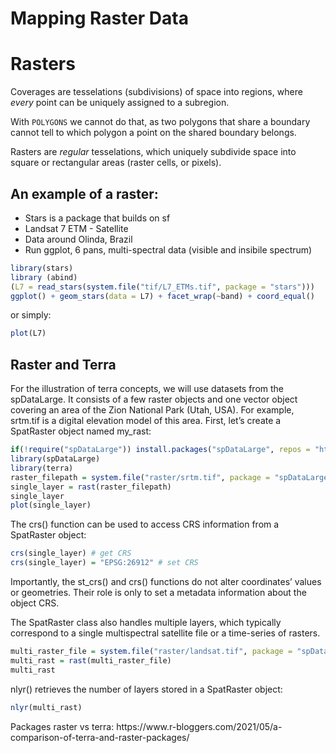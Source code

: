 # Mapping Raster Data {#sec-map-raster .unnumbered}


# **Rasters**

Coverages are tesselations (subdivisions) of space into regions, where *every* point can be uniquely assigned to a subregion.

With `POLYGONS` we cannot do that, as two polygons that share a boundary cannot tell to which polygon a point on the shared boundary belongs.

Rasters are *regular* tesselations, which uniquely subdivide space into square or rectangular areas (raster cells, or pixels).

## An example of a raster:

-   Stars is a package that builds on sf
-   Landsat 7 ETM - Satellite
-   Data around Olinda, Brazil
-   Run ggplot, 6 pans, multi-spectral data (visible and insibile spectrum)

```r
library(stars)
library (abind)
(L7 = read_stars(system.file("tif/L7_ETMs.tif", package = "stars")))
ggplot() + geom_stars(data = L7) + facet_wrap(~band) + coord_equal()
```

or simply:

```r
plot(L7)
```

## Raster and Terra

For the illustration of terra concepts, we will use datasets from the spDataLarge. It consists of a few raster objects and one vector object covering an area of the Zion National Park (Utah, USA). For example, srtm.tif is a digital elevation model of this area. First, let's create a SpatRaster object named my_rast:

```r
if(!require("spDataLarge")) install.packages("spDataLarge", repos = "https://geocompr.r-universe.dev")
library(spDataLarge)
library(terra)
raster_filepath = system.file("raster/srtm.tif", package = "spDataLarge")
single_layer = rast(raster_filepath)
single_layer
plot(single_layer)
```

The crs() function can be used to access CRS information from a SpatRaster object:

```r
crs(single_layer) # get CRS
crs(single_layer) = "EPSG:26912" # set CRS
```

Importantly, the st_crs() and crs() functions do not alter coordinates' values or geometries. Their role is only to set a metadata information about the object CRS.

The SpatRaster class also handles multiple layers, which typically correspond to a single multispectral satellite file or a time-series of rasters.

```r
multi_raster_file = system.file("raster/landsat.tif", package = "spDataLarge")
multi_rast = rast(multi_raster_file)
multi_rast
```

nlyr() retrieves the number of layers stored in a SpatRaster object:

```r
nlyr(multi_rast)
```

Packages raster vs terra: https://www.r-bloggers.com/2021/05/a-comparison-of-terra-and-raster-packages/